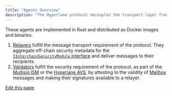 ```yaml
---
title: "Agents Overview"
description: "The Hyperlane protocol decouples the transport layer from the security layer of cross-chain message passing. To run a deployment, it relies on offchain agents that observe onchain activity and carry out either the transport or security aspects of the protocol."
---
```


These agents are implemented in Rust and distributed as Docker images and binaries.

1. [Relayers](/docs/protocol/agents/relayer) fulfill the message transport requirement of the protocol. They aggregate off-chain security metadata for the [`IInterchainSecurityModule` interface](/docs/reference/ISM/specify-your-ISM) and deliver messages to their recipients.
2. [Validators](/docs/protocol/agents/validators) fulfill the security requirement of the protocol, as part of the [Multisig ISM](/docs/protocol/ISM/multisig-ISM) or the [Hyperlane AVS](/docs/protocol/economic-security/hyperlane-avs), by attesting to the validity of [Mailbox](/docs/protocol/mailbox) messages and making their signatures available to a relayer.

[Edit this page](https://github.com/hyperlane-xyz/v3-docs/tree/main/docs/protocol/agents.mdx)
